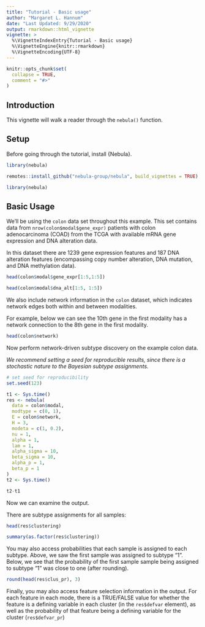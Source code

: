 ```yaml
---
title: "Tutorial - Basic usage"
author: "Margaret L. Hannum"
date: "Last Updated: 9/29/2020"
output: rmarkdown::html_vignette
vignette: >
  %\VignetteIndexEntry{Tutorial - Basic usage}
  %\VignetteEngine{knitr::rmarkdown}
  %\VignetteEncoding{UTF-8}
---
```


```r
knitr::opts_chunk$set(
  collapse = TRUE,
  comment = "#>"
)
```


## Introduction

This vignette will walk a reader through the `nebula()` function. 

## Setup

Before going through the tutorial, install {Nebula}. 

```r
library(nebula)

```

```r
remotes::install_github("nebula-group/nebula", build_vignettes = TRUE)

library(nebula)

```

## Basic Usage

We'll be using the `colon` data set throughout this example. 
This set contains data from `nrow(colon$modal$gene_expr)` patients with 
colon adenocarcinoma (COAD) from the TCGA with available mRNA gene expression and DNA alteration data. 

In this dataset there are 1239 gene expression features and 187 DNA alteration features (encompassing copy number alteration, DNA mutation, and DNA methylation data).           
```r

head(colon$modal$gene_expr[1:5,1:5])

head(colon$modal$dna_alt[1:5, 1:5])
```


We also include network information in the `colon` dataset, which indicates network edges both within and between modalities. 

For example, below we can see the 10th gene in the first modality has a network connection to the 8th gene in the first modality. 
```r

head(colon$network)

```


Now perform network-driven subtype discovery on the example colon data. 

_We recommend setting a seed for reproducible results, since there is a stochastic nature to the Bayesian subtype assignments._

```r
# set seed for reproducibility
set.seed(123)

t1 <- Sys.time()
res <- nebula(
  data = colon$modal, 
  modtype = c(0, 1), 
  E = colon$network,
  H = 3, 
  modeta = c(1, 0.2),
  nu = 1,
  alpha = 1,
  lam = 1, 
  alpha_sigma = 10,
  beta_sigma = 10,
  alpha_p = 1, 
  beta_p = 1
)
t2 <- Sys.time()

t2-t1

```

Now we can examine the output. 

There are subtype assignments for all samples:
```r
head(res$clustering)

summary(as.factor(res$clustering))
```

You may also access probabilities that each sample is assigned to each subtype. Above, we saw the first sample was assigned to subtype "1". Below, we see that the probability of the first sample sample being assigned to subtype "1" was close to one (after rounding). 

```r

round(head(res$clus_pr), 3)
```

Finally, you may also access feature selection information in the output. For each feature in each mode, there is a TRUE/FALSE value for whether the feature is a defining variable in each cluster (in the `res$defvar` element), as well as the probability of that feature being a defining variable for the cluster (`res$defvar_pr`)





<!-- ```{r} -->
<!-- set.seed(1234) -->
<!-- res2 <- nebula( -->
<!--   data = colon$modal,  -->
<!--   modtype = c(0, 1),  -->
<!--   E = colon$network, -->
<!--   H = 3,  -->
<!--   modeta = c(1, 0.2), -->
<!--   nu = 1, -->
<!--   alpha = 1, -->
<!--   lam = 1,  -->
<!--   alpha_sigma = 10, -->
<!--   beta_sigma = 10, -->
<!--   alpha_p = 1,  -->
<!--   beta_p = 1,  -->
<!--   mu0 = 0,  -->
<!--   sig0 = 20, -->
<!--   pr0 = 0.5, -->
<!--   binit = NULL -->
<!-- ) -->

<!-- table(res$clustering, res2$clustering) -->

<!-- ``` -->





